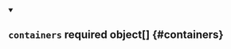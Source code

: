 


<details className="config-field" data-expandable="true" open>
<summary>

## `containers` <span className="config-field-required" data-required="false">required</span> <span className="config-field-type">object[]</span> <span className="config-field-default"></span> <span className="config-field-enum"></span> {#containers}



</summary>

<PartialContainersreference />


</details>
